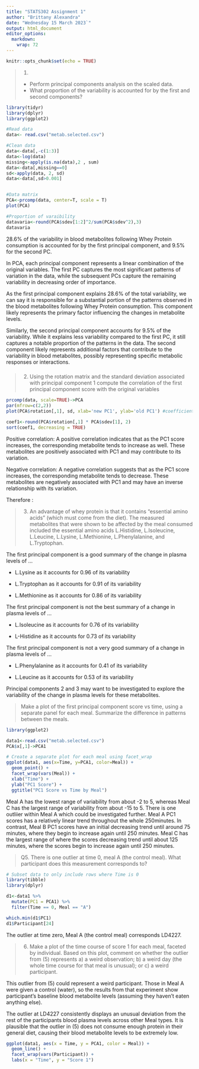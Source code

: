 ```yaml
---
title: "STATS302 Assignment 1"
author: "Brittany Alexandra"
date: "Wednesday 15 March 2023`"
output: html_document
editor_options: 
  markdown: 
    wrap: 72
---
```


```r
knitr::opts_chunk$set(echo = TRUE)
```


> 1. 
> -   Perform principal components analysis on the scaled data.
> -   What proportion of the variability is accounted for by the first
>     and second components?

```r
library(tidyr)
library(dplyr)
library(ggplot2)

#Read data
data<- read.csv("metab.selected.csv")

#Clean data
data<-data[,-c(1:3)]
data<-log(data)
missing<-apply(is.na(data),2 , sum)
data<-data[,missing==0]
sd<-apply(data, 2, sd)
data<-data[,sd>0.001]


#Data matrix 
PCA<-prcomp(data, center=T, scale = T)
plot(PCA)

#Proportion of varaibility
datavaria<-round(PCA$sdev[1:2]^2/sum(PCA$sdev^2),3)
datavaria
```

28.6% of the variability in blood metabolites following Whey Protein
consumption is accounted for by the first principal component, and 9.5%
for the second PC.

In PCA, each principal component represents a linear combination of the
original variables. The first PC captures the most significant patterns
of variation in the data, while the subsequent PCs capture the remaining
variability in decreasing order of importance.

As the first principal component explains 28.6% of the total
variability, we can say it is responsible for a substantial portion of
the patterns observed in the blood metabolites following Whey Protein
consumption. This component likely represents the primary factor
influencing the changes in metabolite levels.

Similarly, the second principal component accounts for 9.5% of the
variability. While it explains less variability compared to the first
PC, it still captures a notable proportion of the patterns in the data.
The second component likely represents additional factors that
contribute to the variability in blood metabolites, possibly
representing specific metabolic responses or interactions.

### 


> 2. Using the rotation matrix and the standard deviation associated with principal component 1 compute the correlation of the first principal component score with the original variables

```r
prcomp(data, scale=TRUE)->PCA
par(mfrow=c(2,2))
plot(PCA$rotation[,1], sd, xlab='new PC1', ylab='old PC1') #coefficients in first pc 

coef1<-round(PCA$rotation[,1] * PCA$sdev[1], 2)
sort(coef1, decreasing = TRUE)
```

Positive correlation: A positive correlation indicates that as the PC1
score increases, the corresponding metabolite tends to increase as well.
These metabolites are positively associated with PC1 and may contribute
to its variation.

Negative correlation: A negative correlation suggests that as the PC1
score increases, the corresponding metabolite tends to decrease. These
metabolites are negatively associated with PC1 and may have an inverse
relationship with its variation.

Therefore :

> 3. An advantage of whey protein is that it contains "essential amino acids" (which must come from the diet). The measured metabolites that were shown to be affected by the meal consumed included the essential amino acids L.Histidine, L.Isoleucine, L.Leucine, L.Lysine, L.Methionine, L.Phenylalanine, and L.Tryptophan. 

The first principal component is a good summary of the change in plasma
levels of ...

-   L.Lysine as it accounts for 0.96 of its variability

-   L.Tryptophan as it accounts for 0.91 of its variability

-   L.Methionine as it accounts for 0.86 of its variability

The first principal component is not the best summary of a change in
plasma levels of ...

-   L.Isoleucine as it accounts for 0.76 of its variability

-   L-Histidine as it accounts for 0.73 of its variability

The first principal component is not a very good summary of a change in
plasma levels of ...

-   L.Phenylalanine as it accounts for 0.41 of its variability

-   L.Leucine as it accounts for 0.53 of its variability

Principal components 2 and 3 may want to be investigated to explore the variability of the change in plasma levels for these metabolites.
    
> Make a plot of the first principal component score vs time, using a separate panel for each meal. 
> Summarize the difference in patterns between the meals.

```r
library(ggplot2)

data1<-read.csv("metab.selected.csv")
PCA$x[,1]->PCA1

# Create a separate plot for each meal using facet_wrap
ggplot(data1, aes(x=Time, y=PCA1, color=Meal)) + 
  geom_point() +
  facet_wrap(vars(Meal)) +
  xlab("Time") +
  ylab("PC1 Score") +
  ggtitle("PC1 Score vs Time by Meal")
```

Meal A has the lowest range of variability from about -2 to 5, whereas
Meal C has the largest range of variability from about -15 to 5. There
is one outliier within Meal A which could be investigated further. Meal
A PC1 scores has a relatively linear trend throughout the whole
250minutes. In contrast, Meal B PC1 scores have an initial decreasing
trend until around 75 minutes, where they begin to increase again until
250 minutes. Meal C has the largest range of where the scores decreasing
trend until about 125 minutes, where the scores begin to increase again
until 250 minutes.

> Q5. There is one outlier at time 0, meal A (the control meal). What participant does this measurement corresponds to?

```r
# Subset data to only include rows where Time is 0
library(tibble)
library(dplyr)

d1<-data1 %>% 
  mutate(PC1 = PCA1) %>%
  filter(Time == 0, Meal == "A")

which.min(d1$PC1)
d1$Participant[24]
```

The outlier at time zero, Meal A (the control meal) corresponds LD4227.

> 6. Make a plot of the time course of score 1 for each meal, faceted by individual.
> Based on this plot, comment on whether the outlier from (5) represents a) a weird observation; b) a weird day (the whole time course for that meal is unusual); or c) a weird participant. 

This outlier from (5) could represent a weird participant. Those in Meal
A were given a control (water), so the results from that experiment show
participant's baseline blood metabolite levels (assuming they haven't
eaten anything else).

The outlier at LD4227 consistently displays an unusual deviation from
the rest of the participants blood plasma levels across other Meal
types. It is plausible that the outlier in (5) does not consume enough
protein in their general diet, causing their blood metabolite levels to
be extremely low.

```r

ggplot(data1, aes(x = Time, y = PCA1, color = Meal)) +
  geom_line() +
  facet_wrap(vars(Participant)) +
  labs(x = "Time", y = "Score 1")
```
